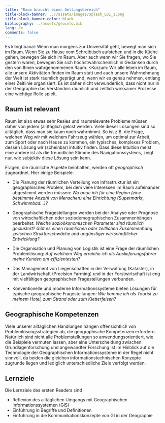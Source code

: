 ```yaml
---
title: "Raum braucht einen Geltungsbereich"
title-block-banner: ..//assets/images/splash_L01_1.png
title-block-banner-color: black
bibliography: ../assets/geoinfo.bib
lang: de
comments: false
---
```


Es klingt banal: Wenn man morgens zur Universität geht, bewegt man sich im Raum. Wenn Sie zu Hause vom Schreibtisch aufstehen und in die Küche gehen, bewegen Sie sich im Raum. Aber auch wenn wir Sie fragen, wo Sie gestern waren, bewegen Sie sich höchstwahrscheinlich in Gedanken durch den von Ihnen wahrgenommenen Raum. <Kurzum: Wir alle leben im Raum, alle unsere Aktivitäten finden im Raum statt und auch unsere Wahrnehmung der Welt ist stark räumlich geprägt und, wenn wir es genau nehmen, entlang einer Zeitlinie organisiert. Es ist daher nicht verwunderlich, dass nicht nur in der Geographie das Verständnis räumlich und zeitlich wirksamer Prozesse eine wichtige Rolle spielt.

## Raum ist relevant
Raum ist also etwas sehr Reales und raumrelevante Probleme müssen daher von jedem (all)täglich gelöst werden. Viele dieser Lösungen sind so alltäglich, dass man sie kaum noch wahrnimmt. So ist z.B. die Frage, welchen Weg wir mit welchem Fahrzeug wählen, um optimal zur Arbeit, zum Sport oder nach Hause zu kommen, ein typisches, komplexes Problem, dessen Lösung wir (scheinbar) intuitiv finden. Dass diese Intuition meist eine andere ist als die freundliche Stimme des Navigationssystems, zeigt nur, wie subjektiv diese Lösung sein kann.

Fragen, die räumliche Aspekte beinhalten, werden oft *geographisch* zugeordnet. Hier einige Beispiele:


- Die Planung der räumlichen Verteilung von Infrastruktur ist ein geographisches Problem, bei dem viele Interessen im Raum aufeinander abgestimmt werden müssen: *Wo baue ich für eine Region (eine bestimmte Anzahl von Menschen) eine Einrichtung (Supermarkt, Schwimmbad...)?*

- Geographische Fragestellungen werden bei der Analyse oder Prognose von wirtschaftlichen oder soziodemographischen Zusammenhängen bearbeitet: *Welche sozioökonomischen Parameter sind räumlich geclustert? Gibt es einen räumlichen oder zeitlichen Zusammenhang zwischen Strukturschwäche und ungünstiger wirtschaftlicher Entwicklung?*


- Die Organisation und Planung von Logistik ist eine Frage der räumlichen Problemlösung: *Auf welchem Weg erreiche ich als Auslieferungsfahrer meine Kunden am effizientesten?*


- Das Management von Liegenschaften in der Verwaltung (Kataster), in der Landwirtschaft (Precision Farming) und in der Forstwirtschaft ist eng mit vielfältigen geographischen Fragestellungen verbunden.

- Konventionelle und moderne Informationssysteme bieten Lösungen für typische geographische Fragestellungen: *Wie komme ich als Tourist zu meinem Hotel, zum Strand oder zum Kletterfelsen?*

## Geographische Kompetenzen
Viele unserer alltäglichen Handlungen hängen offensichtlich von Problemlösungsstrategien ab, die geographische Kompetenzen erfordern. Natürlich sind nicht alle Problemstellungen so anwendungsorientiert, wie die Beispiele vermuten lassen, aber eine Unterscheidung zwischen Grundlagenforschung und angewandter Forschung ist im Hinblick auf die Technologie der Geographischen Informationssysteme in der Regel nicht sinnvoll, da beiden die gleichen informationstechnischen Konzepte zugrunde liegen und lediglich unterschiedliche Ziele verfolgt werden.

## Lernziele

Die Lernziele des ersten Readers sind

  * Reflexion des alltäglichen Umgangs mit Geographischen Informationssystemen (GIS)
  * Einführung in Begriffe und Definitionen
  * Einführung in die Kommunikationskonzepte von GI in der Geographie



